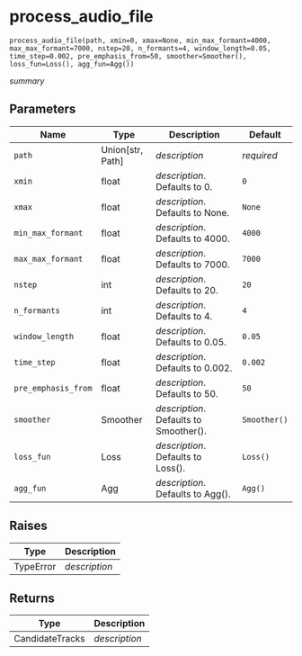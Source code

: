 # process_audio_file { #fasttrackpy.process_audio_file }

`process_audio_file(path, xmin=0, xmax=None, min_max_formant=4000, max_max_formant=7000, nstep=20, n_formants=4, window_length=0.05, time_step=0.002, pre_emphasis_from=50, smoother=Smoother(), loss_fun=Loss(), agg_fun=Agg())`

_summary_

## Parameters

| Name                | Type               | Description                            | Default      |
|---------------------|--------------------|----------------------------------------|--------------|
| `path`              | Union\[str, Path\] | _description_                          | _required_   |
| `xmin`              | float              | _description_. Defaults to 0.          | `0`          |
| `xmax`              | float              | _description_. Defaults to None.       | `None`       |
| `min_max_formant`   | float              | _description_. Defaults to 4000.       | `4000`       |
| `max_max_formant`   | float              | _description_. Defaults to 7000.       | `7000`       |
| `nstep`             | int                | _description_. Defaults to 20.         | `20`         |
| `n_formants`        | int                | _description_. Defaults to 4.          | `4`          |
| `window_length`     | float              | _description_. Defaults to 0.05.       | `0.05`       |
| `time_step`         | float              | _description_. Defaults to 0.002.      | `0.002`      |
| `pre_emphasis_from` | float              | _description_. Defaults to 50.         | `50`         |
| `smoother`          | Smoother           | _description_. Defaults to Smoother(). | `Smoother()` |
| `loss_fun`          | Loss               | _description_. Defaults to Loss().     | `Loss()`     |
| `agg_fun`           | Agg                | _description_. Defaults to Agg().      | `Agg()`      |

## Raises

| Type      | Description   |
|-----------|---------------|
| TypeError | _description_ |

## Returns

| Type            | Description   |
|-----------------|---------------|
| CandidateTracks | _description_ |